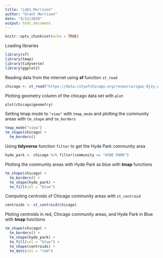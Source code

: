 ```yaml
---
title: "Lab1_Morrison"
author: "Grant Morrison"
date: "4/12/2020"
output: html_document
---
```


```r
knitr::opts_chunk$set(echo = TRUE)
```

Loading libraries
```r
library(sf)
library(tmap)
library(tidyverse)
library(ggplot2)
```


Reading data from the internet using **sf** function `st_read`
```r
chicago <- st_read("https://data.cityofchicago.org/resource/igwz-8jzy.geojson")
```


Plotting geometry column of the chicago data set with `plot`
```r
plot(chicago$geometry)
```


Setting tmap mode to `"view"` with `tmap_mode` and plotting the community areas
with `tm_shape` and `tm_borders`
```r
tmap_mode("view")
tm_shape(chicago) +
  tm_borders()
```


Using **tidyverse** function `filter` to get the Hyde Park community area
```r
hyde_park <- chicago %>% filter(community == "HYDE PARK")
```



Plotting the community areas with Hyde Park as blue with **tmap** functions
```r
tm_shape(chicago) +
  tm_borders() +
  tm_shape(hyde_park) +
  tm_fill(col = "blue")
```


Computing centroids of Chicago community areas with `st_centroid`
```r
centroids <- st_centroid(chicago)
```


Ploting centroids in red, Chicago community areas, and Hyde Park
in Blue with **tmap** functions
```r
tm_shape(chicago) +
  tm_borders() +
  tm_shape(hyde_park) +
  tm_fill(col = "blue") +
  tm_shape(centroids) +
  tm_dots(col = "red")
```









